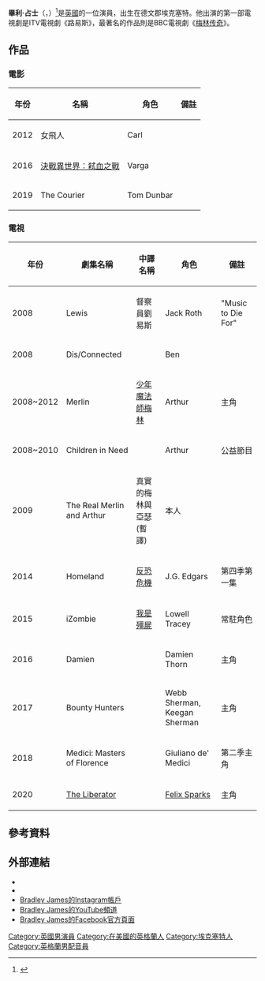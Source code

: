 {{noteTA
|T=zh-cn:布拉德利·詹姆斯;zh-tw:布萊德利·詹姆士;zh-hk:畢利·占士;
|G1=Show
|G2=TV
|1=zh-cn:布拉德利;zh-tw:布萊德利;zh-hk:畢利;
|2=zh-cn:詹姆斯;zh-tw:詹姆士;zh-hk:占士;
|3=zh-cn:埃克塞特;zh-hk:雅息特;zh-tw:艾克希特;
|4=zh-cn:德文;zh-hk:德雲;zh-tw:德豐;
|5=zh-cn:梅林传奇;zh-tw:少年魔法師 梅林;zh-hk:魔法梅林;
}}
{{Infobox person
| name         = 布萊德利·詹姆士<br /><small>{{lang|en|Bradley James}}</small>
| image         = Bradley_James_by_Gage_Skidmore.jpg
| caption       = Bradley 出席2016年WonderCon
| birth_date    = {{birth date and age|1983|10|11|df=yes}}
| birth_place   = 英格蘭[[德文郡|德文郡]][[埃克塞特|埃克塞特]]
| death_date    = 
| death_place   = 
| occupation    = 演員
| yearsactive   = 2008年至今
}}
'''畢利·占士'''（'''{{lang-en|Bradley James}}'''，{{bd|1983年|10月11日}}）<ref name="ross.interview.2009">{{Cite journal|title=Bradley James and Colin Morgan interviewed on Jonathan Ross BBC Radio 2 show|date=19 September 2009|quote=''Jonathan Ross'': Bradley was born in 83. ''Bradley James'': Yeah.|postscript=<!--None-->}}</ref>是[[英國|英國]]的一位演員，出生在德文郡埃克塞特。他出演的第一部電視劇是ITV電視劇《路易斯》，最著名的作品則是BBC電視劇《[[梅林传奇|梅林传奇]]》。

==作品==

=== 電影 ===
{| class="wikitable"
|-
! 年份 !! 名稱 !! 角色 !! 備註
|-
| 2012 || 女飛人 || Carl || 
|-
| 2016 || [[決戰異世界：弒血之戰|決戰異世界：弒血之戰]]|| Varga || 
|-
| 2019 || The Courier || Tom Dunbar || 
|}

=== 電視 ===
{| class="wikitable"
|-
! 年份 !! 劇集名稱 !! 中譯名稱 !! 角色 !! 備註
|-
| 2008 || Lewis || 督察員劉易斯 || Jack Roth || "Music to Die For"
|-
| 2008 || Dis/Connected ||  || Ben || 
|-
| 2008~2012 || Merlin || [[少年魔法師梅林|少年魔法師梅林]] || Arthur || 主角
|-
|2008~2010 || Children in Need ||  || Arthur || 公益節目
|-
|2009 || The Real Merlin and Arthur || 真實的梅林與亞瑟(暫譯) || 本人 || 
|-
| 2014 || Homeland || [[反恐危機|反恐危機]] || J.G. Edgars || 第四季第一集
|-
| 2015 || iZombie || [[我是殭屍|我是殭屍]] || Lowell Tracey || 常駐角色
|-
| 2016 || Damien ||  || Damien Thorn || 主角
|-
| 2017 || Bounty Hunters ||  || Webb Sherman, Keegan Sherman || 主角
|-
| 2018 || Medici: Masters of Florence ||  || Giuliano de' Medici || 第二季主角
|-
| 2020 || [https://en.wikipedia.org/wiki/The_Liberator_(miniseries) The Liberator] {{Wayback|url=https://en.wikipedia.org/wiki/The_Liberator_(miniseries) |date=20210210232047 }} ||  || [https://en.wikipedia.org/wiki/Felix_L._Sparks Felix Sparks] {{Wayback|url=https://en.wikipedia.org/wiki/Felix_L._Sparks |date=20210223193751 }} || 主角
|}

==參考資料==
{{reflist}}
==外部連結==
{{Commonscat|Bradley James|布拉德利·詹姆斯}}
*{{IMDb name|3010926|Bradley James}}
*{{Twitter|BradleyJames|Bradley James}}
*[https://www.instagram.com/bradleyjames/ Bradley James的Instagram帳戶] {{Wayback|url=https://www.instagram.com/bradleyjames/ |date=20201104030044 }}
*[https://www.youtube.com/channel/UCQrdi6XzY6jrHS1xRxZfjcw Bradley James的YouTube頻道] {{Wayback|url=https://www.youtube.com/channel/UCQrdi6XzY6jrHS1xRxZfjcw |date=20201121220729 }}
*[https://www.facebook.com/bradleyjamesofficialpage Bradley James的Facebook官方頁面] {{Wayback|url=https://www.facebook.com/bradleyjamesofficialpage |date=20201211120615 }}

{{DEFAULTSORT:James, Bradley}}

[[Category:英國男演員|Category:英國男演員]]
[[Category:在美國的英格蘭人|Category:在美國的英格蘭人]]
[[Category:埃克塞特人|Category:埃克塞特人]]
[[Category:英格蘭男配音員|Category:英格蘭男配音員]]